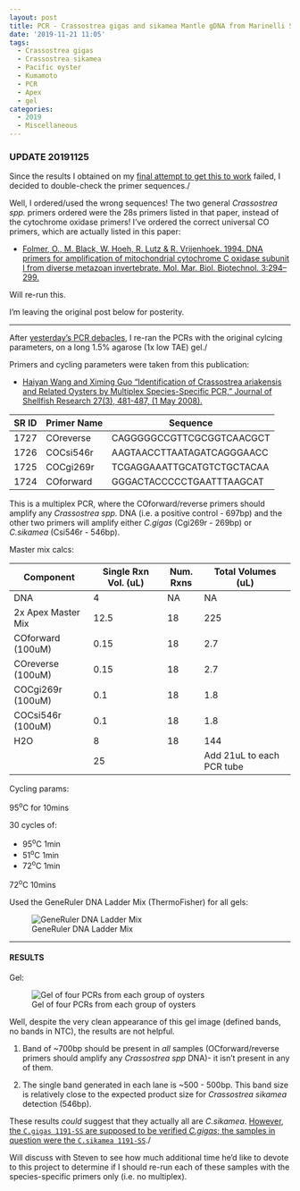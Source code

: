 ```yaml
---
layout: post
title: PCR - Crassostrea gigas and sikamea Mantle gDNA from Marinelli Shellfish Company
date: '2019-11-21 11:05'
tags:
  - Crassostrea gigas
  - Crassostrea sikamea
  - Pacific oyster
  - Kumamoto
  - PCR
  - Apex
  - gel
categories:
  - 2019
  - Miscellaneous
---
```


### UPDATE 20191125

Since the results I obtained on my [final attempt to get this to work](https://robertslab.github.io/sams-notebook/posts/2019/2019-11-21-PCR---Crassostrea-gigas-and-sikamea-Mantle-gDNA-from-Marinellie-Shellfish-Company---No-Multiplex/) failed, I decided to double-check the primer sequences./

Well, I ordered/used the wrong sequences! The two general _Crassostrea spp._ primers ordered were the 28s primers listed in that paper, instead of the cytochrome oxidase primers! I've ordered the correct universal CO primers, which are actually listed in this paper:

- [Folmer, O., M. Black, W. Hoeh, R. Lutz & R. Vrijenhoek. 1994. DNA
primers for amplification of mitochondrial cytochrome C oxidase
subunit I from diverse metazoan invertebrate. Mol. Mar. Biol.
Biotechnol. 3:294–299.](https://www.researchgate.net/publication/15316743_DNA_primers_for_amplification_of_mitochondrial_Cytochrome_C_oxidase_subunit_I_from_diverse_metazoan_invertebrates)

Will re-run this.

I'm leaving the original post below for posterity.

---

After [yesterday's PCR debacles](https://robertslab.github.io/sams-notebook/posts/2019/2019-11-19-PCR---Crassostrea-gigas-and-sikamea-Mantle-gDNA-from-Marinelli-Shellfish-Company/), I re-ran the PCRs with the original cylcing parameters, on a long 1.5% agarose (1x low TAE) gel./

Primers and cycling parameters were taken from this publication:

- [Haiyan Wang and Ximing Guo "Identification of Crassostrea ariakensis and Related Oysters by Multiplex Species-Specific PCR," Journal of Shellfish Research 27(3), 481-487, (1 May 2008).](https://www.researchgate.net/profile/Ximing_Guo/publication/259643859_Identification_of_Crassostrea_ariakensis_and_related_oysters_by_multiplex_species-specific_PCR/links/55c79eb708aeb9756746e35e/Identification-of-Crassostrea-ariakensis-and-related-oysters-by-multiplex-species-specific-PCR.pdf)

| SR ID | Primer Name | Sequence                   |
|-------|-------------|----------------------------|
| 1727  | COreverse   | CAGGGGGCCGTTCGCGGTCAACGCT  |
| 1726  | COCsi546r   | AAGTAACCTTAATAGATCAGGGAACC |
| 1725  | COCgi269r   | TCGAGGAAATTGCATGTCTGCTACAA |
| 1724  | COforward   | GGGACTACCCCCTGAATTTAAGCAT  |

This is a multiplex PCR, where the COforward/reverse primers should amplify any _Crassostrea spp._ DNA (i.e. a positive control - 697bp) and the other two primers will amplify either _C.gigas_ (Cgi269r - 269bp) or _C.sikamea_ (Csi546r - 546bp).

Master mix calcs:

| Component              | Single Rxn Vol. (uL) | Num. Rxns | Total Volumes (uL)        |
|------------------------|----------------------|-----------|---------------------------|
| DNA                    | 4                    | NA        | NA                        |
| 2x Apex Master Mix | 12.5                 | 18        | 225                       |
| COforward (100uM)              | 0.15                 | 18        | 2.7                       |
| COreverse (100uM)           | 0.15                 | 18        | 2.7                       |
| COCgi269r (100uM)           | 0.1                  | 18        | 1.8                       |
| COCsi546r (100uM)            | 0.1                  | 18        | 1.8                       |
| H2O                    | 8                    | 18        | 144                       |
|                        | 25                   |           | Add 21uL to each PCR tube |


Cycling params:

95<sup>o</sup>C for 10mins

30 cycles of:

- 95<sup>o</sup>C 1min
- 51<sup>o</sup>C 1min
- 72<sup>o</sup>C 1min

72<sup>o</sup>C 10mins


Used the GeneRuler DNA Ladder Mix (ThermoFisher) for all gels:

![GeneRuler DNA Ladder Mix](https://github.com/RobertsLab/resources/blob/master/protocols/Commercial_Protocols/ThermoFisher_OgeneRuler_DNA_Ladder_Mix_F100439.jpg?raw=true)

---

#### RESULTS

Gel:

![Gel of four PCRs from each group of oysters](https://github.com/RobertsLab/sams-notebook/blob/master/images/20191121_gel_C.gigas_C.sikamea-01.jpg?raw=true)


Well, despite the very clean appearance of this gel image (defined bands, no bands in NTC), the results are not helpful.

1. Band of ~700bp should be present in _all_ samples (OCforward/reverse primers should amplify any _Crassostrea spp_ DNA)- it isn't present in any of them.

2. The single band generated in each lane is ~500 - 500bp. This band size is relatively close to the expected product size for _Crassostrea sikamea_ detection (546bp).

These results _could_ suggest that they actually all are _C.sikamea_. [However, the `C.gigas 1191-SS` are supposed to be verified _C.gigas_; the samples in question were the `C.sikamea 1191-SS`](https://robertslab.github.io/sams-notebook/posts/2019/2019-10-30-Samples-Received---Marinelli-Shellfish-Company-C.gigas-and-C.sikamea-Oysters/)./


Will discuss with Steven to see how much additional time he'd like to devote to this project to determine if I should re-run each of these samples with the species-specific primers only (i.e. no multiplex).
